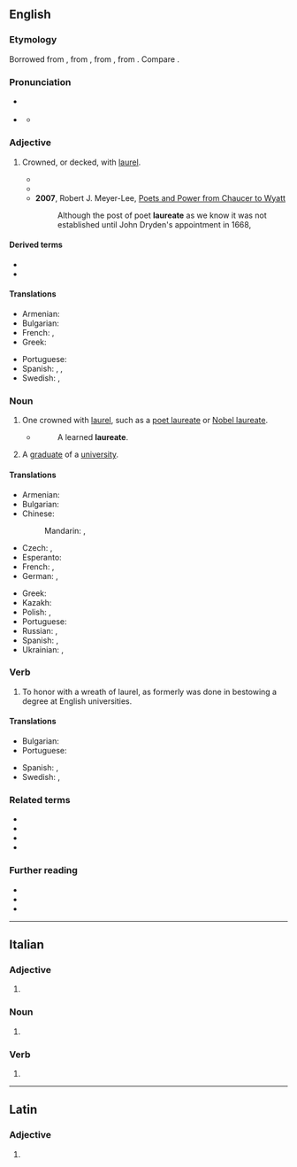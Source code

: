 {{also|lauréate}}
==English==
{{wikipedia}}
{{Webster 1913}}

===Etymology===
Borrowed from {{bor|en|la|laureatus}}, from {{m|la|laurea||laurel tree}}, from {{m|la|laureus||of laurel}}, from {{m|la|laurus||laurel}}. Compare {{cog|fr|lauréat}}.

===Pronunciation===
* {{a|UK}} {{IPA|en|/ˈlɒ.ɹi.ət/|/ˈlɔːɹ.i.ət/}}
* {{a|US}} {{IPA|en|/ˈlɔɹ.i.ət/|/ˈlɑɹ.i.ət/}}
** {{audio|en|LL-Q1860 (eng)-Vealhurl-laureate.wav|Audio (UK)}}

===Adjective===
{{en-adj|-}}

# {{lb|en|sometimes|_|postpositive}} Crowned, or decked, with [[laurel]].
#*{{RQ:Milton Poems|Lycidas|passage=To strew the '''laureate''' hearse where [[Lycid]] lies.}}
#* {{RQ:Pope Dunciad|passage=Soft on her lap her '''laureate''' son reclines.}}
#* '''2007''', Robert J. Meyer-Lee, [https://books.google.com/books?id=xUP6iNUNMG4C&pg=PA15&dq=%22poet+laureate%22&hl=en&sa=X&ved=0ahUKEwin6uiU_LrMAhUO0WMKHeJABTE4tAEQ6AEIUTAJ#v=onepage&q=%22poet%20laureate%22&f=false Poets and Power from Chaucer to Wyatt]
#*: Although the post of poet '''laureate''' as we know it was not established until John Dryden's appointment in 1668,

====Derived terms====
* {{l|en|poet laureate}}
* {{l|en|Nobel laureate}}

====Translations====
{{trans-top|one crowned with laurel}}
* Armenian: {{t+|hy|դափնեկիր}}
* Bulgarian: {{t+|bg|увенчан}}
* French: {{t+|fr|lauréat|m}}, {{t+|fr|lauréate|f}}
* Greek: {{t+|el|δαφνοστεφής|m|f|sc=Grek}}
{{trans-mid}}
* Portuguese: {{t|pt|laureado|m}}
* Spanish: {{t+|es|laureado}}, {{t+|es|galardonado}}, {{t+|es|ganador|m}}
* Swedish: {{t|sv|lagerkransad}}, {{t|sv|lagerkrönt}}
{{trans-bottom}}

===Noun===
{{en-noun}}

# {{lb|en|dated}} One crowned with [[laurel]], such as a [[poet laureate]] or [[Nobel laureate]].
#* {{rfdatek|en|Cleveland}}
#*: A learned '''laureate'''.
# A [[graduate]] of a [[university]].

====Translations====
{{trans-top|one crowned with laurel}}
* Armenian: {{t+|hy|դափնեկիր}}
* Bulgarian: {{t+|bg|лауреат|m}}
* Chinese:
*: Mandarin: {{t|cmn|獲獎者}}, {{t|cmn|获奖者|tr=huòjiǎngzhě}}
* Czech: {{t|cs|nositel|m}}, {{t+|cs|laureát|m}}
* Esperanto: {{t|eo|laŭreato}}
* French: {{t+|fr|lauréat|m}}, {{t+|fr|lauréate|f}}
* German: {{t+|de|Laureat|m}}, {{t|de|Laureatin|f}}
{{trans-mid}}
* Greek: {{t+|el|δαφνοστεφής|m|f|sc=Grek}}
* Kazakh: {{t|kk|лауреат}}
* Polish: {{t+|pl|laureat|m}}, {{t|pl|laureatka|f}}
* Portuguese: {{t|pt|laureado|m}}
* Russian: {{t+|ru|лауреа́т|m}}, {{t+|ru|лауреа́тка|f}}
* Spanish: {{t+|es|laureado}}, {{t+|es|galardonado}}
* Ukrainian: {{t+|uk|лауреа́т|m}}, {{t|uk|лауреа́тка|f}}
{{trans-bottom}}

===Verb===
{{en-verb|laureat}}

# {{lb|en|intransitive}} To honor with a wreath of laurel, as formerly was done in bestowing a degree at English universities.

====Translations====
{{trans-top|one crowned with laurel}}
* Bulgarian: {{t+|bg|увенчавам}}
* Portuguese: {{t+|pt|laurear}}
{{trans-mid}}
* Spanish: {{t+|es|laurear}}, {{t+|es|galardonar}}
* Swedish: {{t|sv|lagerkransa}}, {{t|sv|lagerkröna}}
{{trans-bottom}}

===Related terms===
* {{l|en|lauraceous}}
* {{l|en|laurel}}
* {{l|en|laurestine}}
* {{l|en|lauriferous}}

===Further reading===
* {{R:Webster 1913}}
* {{R:Century 1911}}
* {{R:OneLook}}

----

==Italian==

===Adjective===
{{head|it|adjective form}}

# {{feminine plural of|it|laureato}}

===Noun===
{{head|it|noun plural form|g=f}}

# {{plural of|it|laureata}}

===Verb===
{{head|it|past participle form}}

# {{feminine plural of|it|laureato}}

----

==Latin==

===Adjective===
{{la-adj-form|laureāte}}

# {{inflection of|la|laureātus||voc|m|s}}